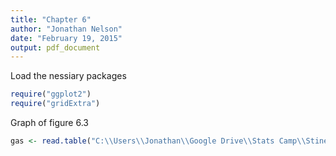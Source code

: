 ```yaml
---
title: "Chapter 6"
author: "Jonathan Nelson"
date: "February 19, 2015"
output: pdf_document
---
```


Load the nessiary packages

```r
require("ggplot2")
require("gridExtra")
```

Graph of figure 6.3

```r
gas <- read.table("C:\\Users\\Jonathan\\Google Drive\\Stats Camp\\Stine&Foster\\Data by Chapter\\Chapter 6\\06_natural_gas\\06_natural_gas.txt", header = TRUE, sep = "\t")



```



